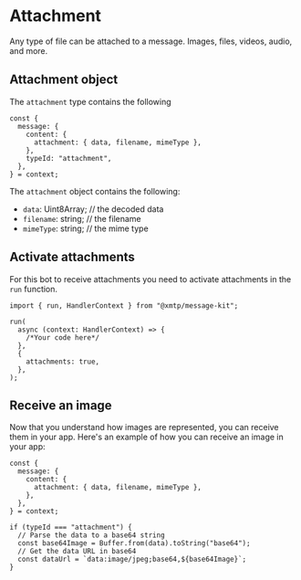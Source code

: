 # Attachment

Any type of file can be attached to a message. Images, files, videos, audio, and more.

## Attachment object

The `attachment` type contains the following

```tsx
const {
  message: {
    content: {
      attachment: { data, filename, mimeType },
    },
    typeId: "attachment",
  },
} = context;
```

The `attachment` object contains the following:

- `data`: Uint8Array; // the decoded data
- `filename`: string; // the filename
- `mimeType`: string; // the mime type

## Activate attachments

For this bot to receive attachments you need to activate attachments in the `run` function.

```tsx [src/index.ts]
import { run, HandlerContext } from "@xmtp/message-kit";

run(
  async (context: HandlerContext) => {
    /*Your code here*/
  },
  {
    attachments: true,
  },
);
```

## Receive an image

Now that you understand how images are represented, you can receive them in your app. Here's an example of how you can receive an image in your app:

```tsx
const {
  message: {
    content: {
      attachment: { data, filename, mimeType },
    },
  },
} = context;

if (typeId === "attachment") {
  // Parse the data to a base64 string
  const base64Image = Buffer.from(data).toString("base64");
  // Get the data URL in base64
  const dataUrl = `data:image/jpeg;base64,${base64Image}`;
}
```
